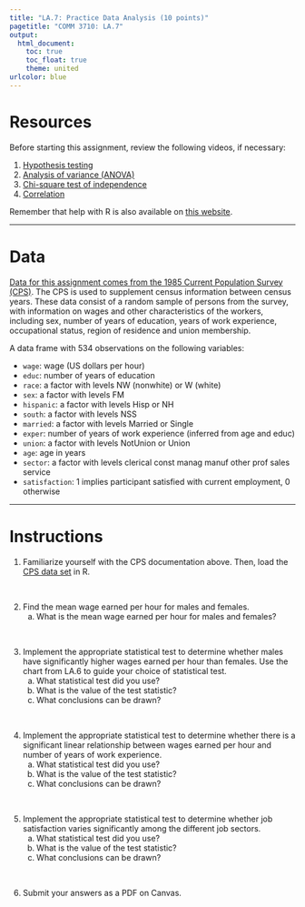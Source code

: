 ---
title: "LA.7: Practice Data Analysis (10 points)"
pagetitle: "COMM 3710: LA.7"
output:
  html_document:
    toc: true
    toc_float: true
    theme: united
urlcolor: blue
---

# Resources
Before starting this assignment, review the following videos, if necessary:

1. [Hypothesis testing](https://youtu.be/08uylSp-CuI)
2. [Analysis of variance (ANOVA)](https://youtu.be/2uQCUBtqCfM)
3. [Chi-square test of independence](https://youtu.be/Dnlp9vswwEk)
4. [Correlation](https://youtu.be/lf4HfHx2ASs)

Remember that help with R is also available on [this website](https://rpubs.com/yesun/652965).

---

# Data
[Data for this assignment comes from the 1985 Current Population Survey (CPS)](https://utah.instructure.com/files/108105224/download?download_frd=1). The CPS is used to supplement census information between census years. These data consist of a random sample of persons from the survey, with information on wages and other characteristics of the workers, including sex, number of years of education, years of work experience, occupational status, region of residence and union membership.

A data frame with 534 observations on the following variables:

* `wage`: wage (US dollars per hour)
*	`educ`: number of years of education
*	`race`: a factor with levels NW (nonwhite) or W (white)
*	`sex`: a factor with levels FM
*	`hispanic`: a factor with levels Hisp or NH
*	`south`: a factor with levels NSS
*	`married`: a factor with levels Married or Single
*	`exper`: number of years of work experience (inferred from age and educ)
*	`union`: a factor with levels NotUnion or Union
*	`age`: age in years
*	`sector`: a factor with levels clerical const manag manuf other prof sales service
*	`satisfaction`: 1 implies participant satisfied with current employment, 0 otherwise

---

# Instructions
1. Familiarize yourself with the CPS documentation above. Then, load the [CPS data set](https://utah.instructure.com/files/102627573/download?download_frd=1) in R.

<br>

2. Find the mean wage earned per hour for males and females.
      a. What is the mean wage earned per hour for males and females? <!--M = $9.99, F = $7.88-->

<br>

3. Implement the appropriate statistical test to determine whether males have significantly higher wages earned per hour than females. Use the chart from LA.6 to guide your choice of statistical test.
      a. What statistical test did you use? <!--Independent samples t-test-->
      b. What is the value of the test statistic? <!--t = -4.84, p < .001-->
      c. What conclusions can be drawn? <!--There is a statistically significant difference in mean wage per hour between men and women-->

<br>

4. Implement the appropriate statistical test to determine whether there is a significant linear relationship between wages earned per hour and number of years of work experience.
      a. What statistical test did you use? <!--Pearson's correlation-->
      b. What is the value of the test statistic? <!--Pearson's r = .09, p = .044-->
      c. What conclusions can be drawn? <!-- There is a statistically significant relationship between the variables that is weak and positive-->

<br>

5. Implement the appropriate statistical test to determine whether job satisfaction varies significantly among the different job sectors.
      a. What statistical test did you use? <!--Chi-squared test-->
      b. What is the value of the test statistic? <!--X-squared = 3.65, df = 7, p = .82-->
      c. What conclusions can be drawn? <!--Job satisfaction and job sector are not related-->

<br>      

6. Submit your answers as a PDF on Canvas.
